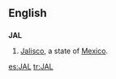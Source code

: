{{also|jal}}
==English==

==={{abbreviation-old|en}}===
'''JAL'''

# [[Jalisco]], a state of [[Mexico]].

[[es:JAL]]
[[tr:JAL]]